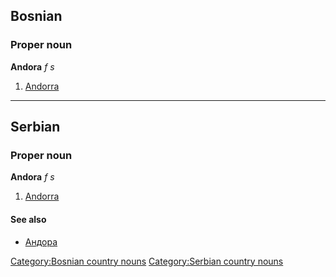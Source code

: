 ==Bosnian==
===Proper noun===
'''Andora''' ''f s''
#[[Andorra]]
[[Category:Bosnian country nouns]]

----

==Serbian==
===Proper noun===
'''Andora''' ''f s''
#[[Andorra]]
====See also====
*[[Андора]]
[[Category:Serbian country nouns]]